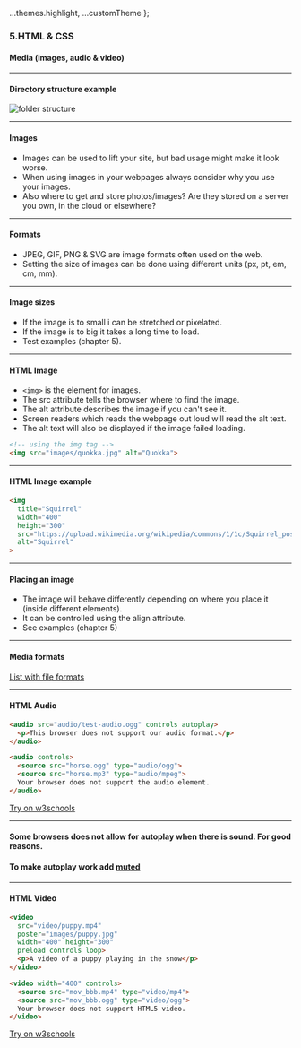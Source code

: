 
  ...themes.highlight,
  ...customTheme
};



### 5.HTML & CSS
#### Media (images, audio & video)


---

#### Directory structure example
<img  src={img0} alt="folder structure"/>


---

#### Images

* Images can be used to lift your site, but bad usage might make it look worse.
* When using images in your webpages always consider why you use your images.
* Also where to get and store photos/images? Are they stored on a server you own, in the cloud or elsewhere?



---

#### Formats

* JPEG, GIF, PNG & SVG are image formats often used on the web. 
* Setting the size of images can be done using different units (px, pt, em, cm, mm).



---

#### Image sizes

* If the image is to small i can be stretched or pixelated.
* If the image is to big it takes a long time to load.
* Test examples (chapter 5).



---

####  HTML Image

* ```<img>``` is the element for images.
* The src attribute tells the browser where to find the image.
* The alt attribute describes the image if you can't see it.
* Screen readers which reads the webpage out loud will read the alt text.
* The alt text will also be displayed if the image failed loading.

```HTML
<!-- using the img tag -->
<img src="images/quokka.jpg" alt="Quokka">
```



---

####  HTML Image example

```HTML
<img
  title="Squirrel"
  width="400"
  height="300"
  src="https://upload.wikimedia.org/wikipedia/commons/1/1c/Squirrel_posing.jpg"
  alt="Squirrel"
>
```

---

#### Placing an image

* The image will behave differently depending on where you place it (inside different elements).
* It can be controlled using the align attribute.
* See examples (chapter 5)



---

#### Media formats
<a href="https://www.w3schools.com/html/html_media.asp">List with file formats</a>


---

####  HTML Audio

```HTML
<audio src="audio/test-audio.ogg" controls autoplay>
  <p>This browser does not support our audio format.</p>
</audio>
```

```HTML
<audio controls>
  <source src="horse.ogg" type="audio/ogg">
  <source src="horse.mp3" type="audio/mpeg">
  Your browser does not support the audio element.
</audio>
```
[Try on w3schools](https://www.w3schools.com/html/tryit.asp?filename=tryhtml5_audio_all)



---

#### Some browsers does not allow for autoplay when there is sound. For good reasons.
#### To make autoplay work add <a href="https://www.w3schools.com/tags/att_video_muted.asp">muted</a>


---

####  HTML Video

```HTML
<video
  src="video/puppy.mp4"
  poster="images/puppy.jpg"
  width="400" height="300"
  preload controls loop>
  <p>A video of a puppy playing in the snow</p>
</video>
```

```HTML
<video width="400" controls>
  <source src="mov_bbb.mp4" type="video/mp4">
  <source src="mov_bbb.ogg" type="video/ogg">
  Your browser does not support HTML5 video.
</video>
```
[Try on w3schools](https://www.w3schools.com/html/tryit.asp?filename=tryhtml5_video_autoplay)
